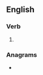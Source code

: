 ==English==

===Verb===
{{head|en|verb form}}

# {{en-past of|patronise}}

===Anagrams===
* {{anagrams|en|a=adeinoprst|predations|teraponids}}